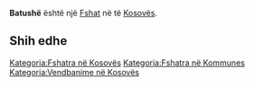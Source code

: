 {{Fshat në Kosovës
 | Emri                = Batushë
| sqi_N_name = Batushë
| sqi_N_FULL_NAME_RO = Batushë
| sqi_N_FULL_NAME_ND_RO = Batushe
| sqi_N_SORT_NAME_RG = BATUSHE
| sqi_N_FULL_NAME_RG = Batushë
| sqi_N_FULL_NAME_ND_RG = Batushe
| srp_N_name = Batuse
| srp_N_FULL_NAME_RO = Batuse
| srp_N_FULL_NAME_ND_RO = Batuse
| srp_N_SORT_NAME_RG = BATUSE
| srp_N_FULL_NAME_RG = Batuse
| srp_N_FULL_NAME_ND_RG = Batuse
| srp_NS_name = Батусе
| srp_NS_FULL_NAME_RO = Батусе
| srp_NS_FULL_NAME_ND_RO = Батусе
| srp_NS_SORT_NAME_RG = БАТУСЕ
| srp_NS_FULL_NAME_RG = Батусе
| srp_NS_FULL_NAME_ND_RG = Батусе
| std_V_name = Batusa
| std_V_FULL_NAME_RO = Batusa
| std_V_FULL_NAME_ND_RO = Batusa
| std_V_SORT_NAME_RG = BATUSA
| std_V_FULL_NAME_RG = Batusa
| std_V_FULL_NAME_ND_RG = Batusa

 | Emri (Rasa dhanore) = 
 | Figura              = 
 | Shteti              = Kosovo
 | Komuna              = 
 | Kodi postar         = 
 | Sipërfaqja          = 

 | Popullsia           = 

 | Regj. i popullsisë  = 
 | Dend. e popullsisë  = 
 | Faqja zyrtare       = 
 <!--- Koordinatat ----> 
 | Gjerësia            = 42.589167
 | Gjatësia            = 21.068333
 | Lartësia            = 
}}
'''Batushë''' është një [[Fshat]] në [[]] të [[Kosovës]].

<!-- == Gjeografia == -->
<!-- == Historia == -->
<!-- == Demografia == -->
== Shih edhe ==
{{Komuna }}
{{Kosovo-Administrata-Cung}}

[[Kategoria:Fshatra në Kosovës]]
[[Kategoria:Fshatra në Kommunes ]]
[[Kategoria:Vendbanime në Kosovës]]